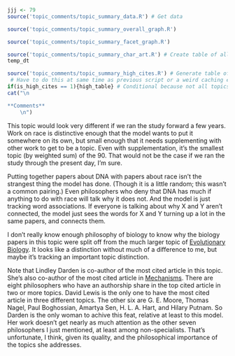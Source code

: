 ```r
jjj <- 79
source('topic_comments/topic_summary_data.R') # Get data
```

```r
source('topic_comments/topic_summary_overall_graph.R')
```

```r
source('topic_comments/topic_summary_facet_graph.R')
```

```r
source('topic_comments/topic_summary_char_art.R') # Create table of all articles in topic
temp_dt
```

```r
source('topic_comments/topic_summary_high_cites.R') # Generate table of highly cited articles. 
 # Have to do this at same time as previous script or a weird caching error occurs.
if(is_high_cites == 1){high_table} # Conditional because not all topics have high cites
cat("\n

**Comments**
	\n")
```

This topic would look very different if we ran the study forward a few years. Work on race is distinctive enough that the model wants to put it somewhere on its own, but small enough that it needs supplementing with other work to get to be a topic. Even with supplementation, it's the smallest topic (by weighted sum) of the 90. That would not be the case if we ran the study through the present day, I'm sure.

Putting together papers about DNA with papers about race isn't the strangest thing the model has done. (Though it is a little random; this wasn't a common pairing.) Even philosophers who deny that DNA has much if anything to do with race will talk why it does not. And the model is just tracking word associations. If everyone is talking about why X and Y aren't connected, the model just sees the words for X and Y turning up a lot in the same papers, and connects them.

I don't really know enough philosophy of biology to know why the biology papers in this topic were split off from the much larger topic of [Evolutionary Biology](#topic82). It looks like a distinction without much of a difference to me, but maybe it's tracking an important topic distinction.

Note that Lindley Darden is co-author of the most cited article in this topic. She's also co-author of the most cited article in [Mechanisms](#topic18). There are eight philosophers who have an authorship share in the top cited article in two or more topics. David Lewis is the only one to have the most cited article in three different topics. The other six are G. E. Moore, Thomas Nagel, Paul Boghossian, Amartya Sen, H. L. A. Hart, and Hilary Putnam. So Darden is the only woman to achive this feat, relative at least to this model. Her work doesn't get nearly as much attention as the other seven philosophers I just mentioned, at least among non-specialists. That's unfortunate, I think, given its quality, and the philosophical importance of the topics she addresses.